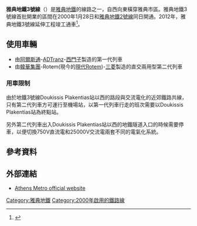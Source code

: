 {{Infobox rail line
 | box_width     = 325px; border-top: #0098d4 7.5px solid
 | name          = 雅典地鐵3號線
 | image         = Metro Δουκίσσης Πλακεντίας.jpg
 | image_width   = 312px
 | image_alt     = Doukissis Plakentias ticket hall
 | caption       = {{link-en|愉悅公爵夫人站|Doukissis Plakentias station}}車站大廳
 | type          = [[地鐵|地鐵]]
 | system        = [[雅典地鐵|雅典地鐵]]
 | start         = {{link-en|聖瑪麗娜站|Agia Marina metro station}}
 | end           = {{link-en|愉悅公爵夫人站|Doukissis Plakentias station}}/{{link-en|雅典機場站|Athens Airport station|機場站}}
 | stations      = 21個（6個興建中）
 | daily_ridership     =
 | ridership2    =
 | mapcolour     = 淺藍色
 | open          = 2000年1月28日
 | owner         =
 | operator      = Statheres Sygkoinonies S.A.
 | character     = 深層
 | depot         = 聖瑪麗娜、愉悅
 | stock         = [[雅典地鐵#車輛|地鐵第1、第2及第3（DC及AC/DC）系列]]<br>每列6節
 | linelength    = {{convert|41|km|mi|1|abbr=on}}<ref>{{citation|url=http://www.amel.gr/index.php?id=22&L=1|title=Operation|work=AMEL - Athens Metro Operation|publisher=Attiko Metro Operation Company|date=31 December 2010|accessdate=2 September 2012|archive-date=2012-05-19|archive-url=https://web.archive.org/web/20120519043846/http://www.amel.gr/index.php?id=22&L=1|dead-url=yes}}</ref>
 | gauge         = {{RailGauge|sg|al=on}}
 | electrification = 750 [[伏特|V]] [[直流電|DC]]及25 [[伏特|kV]] [[交流電|AC]] 
 | map           = 
 | map_state     = collapsed
}}
'''雅典地鐵3號線'''（{{lang-el|Γραμμή 3|Grammi 3}}）是[[雅典地鐵|雅典地鐵]]的線路之一，自西向東橫穿雅典市區。雅典地鐵3號線首批開業的區間在2000年1月28日和[[雅典地鐵2號線|雅典地鐵2號線]]同日開通。2012年，雅典地鐵3號線延伸工程竣工通車<ref>{{cite web|url=http://www.ametro.gr/page/default.asp?la=2&id=383|title=AttikoMetro Inside - Piraeus|date=5 September 2012|publisher=Attiko Metro S.A.|accessdate=3 October 2012|deadurl=yes|archiveurl=https://web.archive.org/web/20121107084227/http://www.ametro.gr/page/default.asp?id=383&la=2|archivedate=2012-11-07}}</ref>。
== 使用車輛 ==
*由[[阿爾斯通|阿爾斯通]]-[[ADTranz|ADTranz]]-[[西門子|西門子]]製造的第一代列車
*由[[韓華集團|韓華集團]]-Rotem(現今的[[現代Rotem|現代Rotem]])-[[三菱|三菱]]製造的直交兩用型第二代列車
===用車限制===
由於地鐵3號線Doukissis Plakentias站以西的路段與交流電化的近郊鐵路共線，只有第二代列車方可運行至機場站，以第一代列車行走的班次需要以Doukissis Plakentias站為終點站。

另外第二代列車出入Doukissis Plakentias站以西的地鐵隧道入口的時候需要停車，以便切換750V直流電和25000V交流電兩套不同的電氣化系統。

==參考資料==
{{reflist}}
==外部連結==
*[https://web.archive.org/web/20120905002418/http://www.ametro.gr/page/ Athens Metro official website]
[[Category:雅典地鐵|Category:雅典地鐵]]
[[Category:2000年啟用的鐵路線|Category:2000年啟用的鐵路線]]